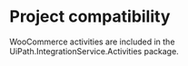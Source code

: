 ﻿# Project compatibility

WooCommerce activities are included in the
                UiPath.IntegrationService.Activities package.




|  |
| ---
